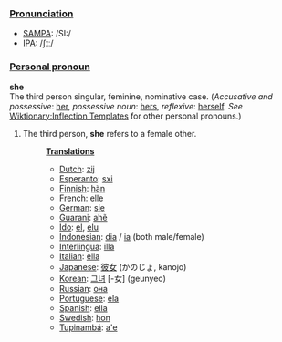 ===[[Pronunciation]]===
*[[w:SAMPA|SAMPA]]: /SI:/
*[[w:IPA|IPA]]: /ʃɪː/

===[[Personal pronoun]]===
'''she'''<br>
The third person singular, feminine, nominative case. (''Accusative and possessive'': [[her]], ''possessive noun'': [[hers]], ''reflexive'': [[herself]]. ''See'' [[Wiktionary:Inflection Templates]] for other personal pronouns.)  

# The third person, '''she''' refers to a female other.
#:'''[[Translation]]s'''
#:*[[Dutch]]: [[zij]]
#:*[[Esperanto]]: [[sxi]]
#:*[[Finnish]]: [[hän]]
#:*[[French]]: [[elle]]
#:*[[German]]: [[sie]]
#:*[[Guarani]]: [[ahẽ]]
#:*[[Ido]]: [[el]], [[elu]]
#:*[[Indonesian]]: [[dia]] / [[ia]] (both male/female)
#:*[[Interlingua]]: [[illa]]
#:*[[Italian]]: [[ella]]
#:*[[Japanese]]: [[彼女]] (かのじょ, kanojo)
#:*[[Korean]]: [[그녀]] [-女] (geunyeo)
#:*[[Russian]]: [[она]]
#:*[[Portuguese]]: [[ela]]
#:*[[Spanish]]: [[ella]]
#:*[[Swedish]]: [[hon]]
#:*[[Tupinambá]]: [[a'e]]
